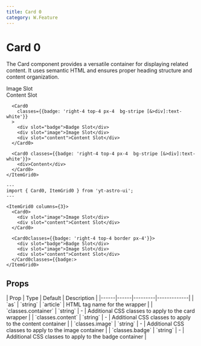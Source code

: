 ```yaml
---
title: Card 0
category: W.Feature
---
```



# Card 0

The Card component provides a versatile container for displaying related content. It uses semantic HTML and ensures proper heading structure and content organization.

<div className="space-y-12">
  <Demo title="">
    <ItemGrid0 columns={3} class="bg-stripe">
      <Card0>
        <div slot="image">Image Slot</div>
        <div slot="content">Content Slot</div>
      </Card0>

      <Card0
        classes={{badge: 'right-4 top-4 px-4  bg-stripe [&>div]:text-white'}}
      >
        <div slot="badge">Badge Slot</div>
        <div slot="image">Image Slot</div>
        <div slot="content">Content Slot</div>
      </Card0>

      <Card0 classes={{badge: 'right-4 top-4 px-4  bg-stripe [&>div]:text-white'}}>
        <div>Content</div>
      </Card0>
    </ItemGrid0>

  </Demo>
</div>

```astro
---
import { Card0, ItemGrid0 } from 'yt-astro-ui';
---

<ItemGrid0 columns={3}>
  <Card0>
    <div slot="image">Image Slot</div>
    <div slot="content">Content Slot</div>
  </Card0>

  <Card0classes={{badge: 'right-4 top-4 border px-4'}}>
    <div slot="badge">Badge Slot</div>
    <div slot="image">Image Slot</div>
    <div slot="content">Content Slot</div>
  </Card0classes={{badge:>
</ItemGrid0>
```

## Props

<div className="overflow-x-auto">
  <div className="min-w-xl">
    | Prop | Type | Default | Description | |------|------|---------|-------------| | `as` | `string` | `article` | HTML
    tag name for the wrapper | | `classes.container` | `string` | - | Additional CSS classes to apply to the card
    wrapper | | `classes.content` | `string` | - | Additional CSS classes to apply to the content container | |
    `classes.image` | `string` | - | Additional CSS classes to apply to the image container | | `classes.badge` |
    `string` | - | Additional CSS classes to apply to the badge container |
  </div>
</div>
